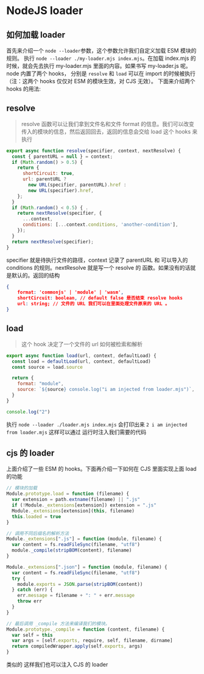 # NodeJS loader

## 如何加载 loader

首先来介绍一个 `node --loader`参数，这个参数允许我们自定义加载 ESM 模块的规则。
执行 `node --loader ./my-loader.mjs index.mjs`。在加载 index.mjs 的时候，就会先去执行
my-loader.mjs 里面的内容。如果书写 my-loader.js 呢。node 内置了两个 hooks，
分别是 `resolve` 和 `load` 可以在 import 的时候被执行（注：这两个 hooks 仅仅对 ESM 的模块生效，对 CJS 无效）。
下面来介绍两个 hooks 的用法:

## resolve

> resolve 函数可以让我们拿到文件名和文件 format 的信息。我们可以改变传入的模块的信息，然后返回回去，返回的信息会交给 load 这个 hooks 来执行

```js
export async function resolve(specifier, context, nextResolve) {
  const { parentURL = null } = context;
  if (Math.random() > 0.5) {
    return {
      shortCircuit: true,
      url: parentURL ?
        new URL(specifier, parentURL).href :
        new URL(specifier).href,
    };
  }
  if (Math.random() < 0.5) { .
    return nextResolve(specifier, {
      ...context,
      conditions: [...context.conditions, 'another-condition'],
    });
  }
  return nextResolve(specifier);
}
```

specifier 就是待执行文件的路径，context 记录了 parentURL 和 可以导入的 conditions 的规则。nextResolve 就是写一个 resolve 的 函数。如果没有的话就是默认的。返回的结构

```json
{
    format: 'commonjs' | 'module' | 'wasm',
    shortCircuit: boolean, // default false 是否结束 resolve hooks
    url: string; // 文件的 URL 我们可以在里面处理文件原来的 URL 。
}
```

## load

> 这个 hook 决定了一个文件的 url 如何被检索和解析

```js loader.mjs
export async function load(url, context, defaultLoad) {
  const load = defaultLoad(url, context, defaultLoad)
  const source = load.source

  return {
    format: "module",
    source: `${source} console.log("i am injected from loader.mjs")`,
  }
}
```

```js index.mjs
console.log("2")
```

执行 `node --loader ./loader.mjs index.mjs` 会打印出来 `2 i am injected from loader.mjs` 这样可以通过
运行时注入我们需要的代码

## cjs 的 loader

上面介绍了一些 ESM 的 hooks。下面再介绍一下如何在 CJS 里面实现上面 load 的功能

```js
// 模块的加载
Module.prototype.load = function (filename) {
  var extension = path.extname(filename) || ".js"
  if (!Module._extensions[extension]) extension = ".js"
  Module._extensions[extension](this, filename)
  this.loaded = true
}

// 调用不同后缀名的解析方法
Module._extensions[".js"] = function (module, filename) {
  var content = fs.readFileSync(filename, "utf8")
  module._compile(stripBOM(content), filename)
}

Module._extensions[".json"] = function (module, filename) {
  var content = fs.readFileSync(filename, "utf8")
  try {
    module.exports = JSON.parse(stripBOM(content))
  } catch (err) {
    err.message = filename + ": " + err.message
    throw err
  }
}

// 最后调用 _compile 方法来编译我们的模块。
Module.prototype._compile = function (content, filename) {
  var self = this
  var args = [self.exports, require, self, filename, dirname]
  return compiledWrapper.apply(self.exports, args)
}
```

类似的 这样我们也可以注入 CJS 的 loader
